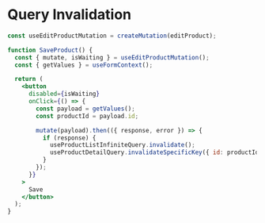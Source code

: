 # Query Invalidation

```jsx {16-17}
const useEditProductMutation = createMutation(editProduct);

function SaveProduct() {
  const { mutate, isWaiting } = useEditProductMutation();
  const { getValues } = useFormContext();

  return (
    <button
      disabled={isWaiting}
      onClick={() => {
        const payload = getValues();
        const productId = payload.id;

        mutate(payload).then(({ response, error }) => {
          if (response) {
            useProductListInfiniteQuery.invalidate();
            useProductDetailQuery.invalidateSpecificKey({ id: productId });
          }
        });
      }}
    >
      Save
    </button>
  );
}
```
